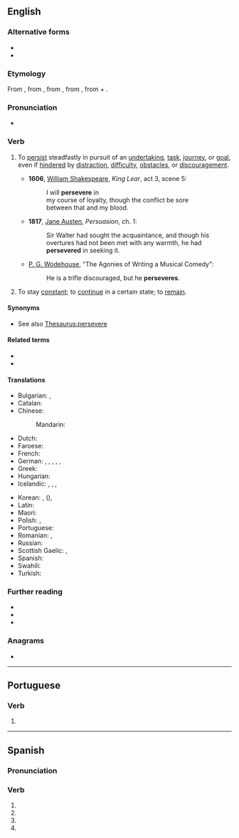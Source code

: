 {{also|persévéré|perseveré|persévère}}
==English==

===Alternative forms===
* {{l|en|perservere}}
* {{l|en|persever}}

===Etymology===
From {{inh|en|enm|perseveren}}, from {{der|en|fro|perseverer}}, from {{der|en|la|persevērō|persevērāre|t=to continue steadfastly, persist, persevere}}, from {{m|la|perseverus|t=very strict or earnest}}, from {{m|la|per|t=through, by the means of}} + {{m|la|severus|t=strict, earnest}}.

===Pronunciation===
* {{rhymes|en|ɪə(ɹ)}}

===Verb===
{{en-verb}}

# {{lb|en|intransitive}} To [[persist]] steadfastly in pursuit of an [[undertaking]], [[task]], [[journey]], or [[goal]], even if [[hinder]]ed by [[distraction]], [[difficulty]], [[obstacle]]s, or [[discouragement]].
#* '''1606''', [[w:William Shakespeare|William Shakespeare]], ''King Lear'', act 3, scene 5:
#*: I will '''persevere''' in
#*: my course of loyalty, though the conflict be sore
#*: between that and my blood.
#* '''1817''', [[w:Jane Austen|Jane Austen]], ''Persuasion'', ch. 1:
#*: Sir Walter had sought the acquaintance, and though his overtures had not been met with any warmth, he had '''persevered''' in seeking it.
#* {{circa|1918}} [[w:P. G. Wodehouse|P. G. Wodehouse]], "The Agonies of Writing a Musical Comedy":
#*: He is a trifle discouraged, but he '''perseveres'''.
# {{lb|en|intransitive|copulative|obsolete}} To stay [[constant]]; to [[continue]] in a certain state; to [[remain]].

====Synonyms====
* See also [[Thesaurus:persevere]]

====Related terms====
* {{l|en|perseverance}}
* {{l|en|perseverant}}

====Translations====
{{trans-top|persist steadfastly}}
* Bulgarian: {{t|bg|постоянствам}}, {{t|bg|упорствам}}
* Catalan: {{t+|ca|perseverar}}
* Chinese:
*: Mandarin: {{t-needed|cmn}}
* Dutch: {{t+|nl|doorzetten}}
* Faroese: {{t|fo|halda á}}
* French: {{t+|fr|persévérer}}
* German: {{t|de|ausdauern}}, {{t+|de|ausharren}}, {{t+|de|beharren}}, {{t+|de|durchhalten}}, {{t|de|standhaft bleiben}}, {{t|de|nicht aufgeben}}
* Greek: {{t+|el|αντέχω}}
* Hungarian: {{t+|hu|kitart}}
* Icelandic: {{t|is|halda ótrauður áfram}}, {{t|is|seiglast við}}, {{t|is|láta ekki deigan síga}}, {{t|is|láta engan bilbug á sér finna}}
{{trans-mid}}
* Korean: {{t+|ko|견디다}}, {{t+|ko|계속하다}} ({{t+|ko|繼續|alt=繼續하다|tr=-}}), {{t|ko|꿋꿋하다}}
* Latin: {{t|la|persevērō}}
* Maori: {{t|mi|hohota}}
* Polish: {{t+|pl|wytrwać|pf}}, {{t|pl|dotrwać|pf}}
* Portuguese: {{t+|pt|perseverar}}
* Romanian: {{t+|ro|persevera}}, {{t+|ro|stărui}}
* Russian: {{t+|ru|добива́ться}}
* Scottish Gaelic: {{t|gd|lean air}}, {{t|gd|cum ri}}
* Spanish: {{t+|es|perseverar}}
* Swahili: {{t|sw|dumu|alt=kudumu}}
* Turkish: {{t+|tr|sebat etmek}}
{{trans-bottom}}

===Further reading===
* {{R:Webster 1913}}
* {{R:Century 1911}}
* {{R:OneLook}}

===Anagrams===
* {{anagrams|en|a=eeeeprrsv|repreeves}}

----

==Portuguese==

===Verb===
{{head|pt|verb form}}

# {{pt-verb-form-of|perseverar}}

----

==Spanish==

===Pronunciation===
{{es-IPA}}

===Verb===
{{head|es|verb form}}

# {{es-verb form of|ending=ar|mood=imperative|pers=2|formal=yes|number=singular|perseverar}}
# {{es-verb form of|ending=ar|mood=subjunctive|tense=present|pers=1|number=singular|perseverar}}
# {{es-verb form of|ending=ar|mood=subjunctive|tense=present|pers=2|formal=yes|number=singular|perseverar}}
# {{es-verb form of|ending=ar|mood=subjunctive|tense=present|pers=3|number=singular|perseverar}}